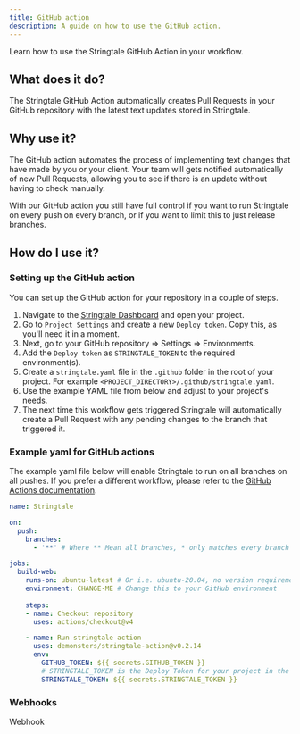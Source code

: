```yaml
---
title: GitHub action
description: A guide on how to use the GitHub action.
---
```


Learn how to use the Stringtale GitHub Action in your workflow.

## What does it do?

The Stringtale GitHub Action automatically creates Pull Requests in your GitHub repository with the latest text updates stored in Stringtale.

## Why use it?
The GitHub action automates the process of implementing text changes that have made by you or your client. Your team will gets notified automatically
of new Pull Requests, allowing you to see if there is an update without having to check manually.

With our GitHub action you still have full control if you want to run Stringtale on every push on every branch, or if you want to limit this
to just release branches.

## How do I use it?

### Setting up the GitHub action
You can set up the GitHub action for your repository in a couple of steps.

1. Navigate to the [Stringtale Dashboard](https://stringtale.com/app/projects) and open your project.
2. Go to `Project Settings` and create a new `Deploy token`. Copy this, as you'll need it in a moment.
3. Next, go to your GitHub repository => Settings => Environments.
4. Add the `Deploy token` as `STRINGTALE_TOKEN` to the required environment(s).
5. Create a `stringtale.yaml` file in the `.github` folder in the root of your project. For example
`<PROJECT_DIRECTORY>/.github/stringtale.yaml`.
6. Use the example YAML file from below and adjust to your project's needs.
7. The next time this workflow gets triggered Stringtale will automatically create a Pull Request with any pending changes to the branch that triggered it.

### Example yaml for GitHub actions

The example yaml file below will enable Stringtale to run on all branches on all pushes. If you prefer a different workflow, please refer
to the [GitHub Actions documentation](https://docs.github.com/en/actions/using-workflows/events-that-trigger-workflows).

```yaml
name: Stringtale

on:
  push:
    branches:
      - '**' # Where ** Mean all branches, * only matches every branch that doesn't contain a '/'

jobs:
  build-web:
    runs-on: ubuntu-latest # Or i.e. ubuntu-20.04, no version requirement there
    environment: CHANGE-ME # Change this to your GitHub environment
    
    steps:
    - name: Checkout repository
      uses: actions/checkout@v4

    - name: Run stringtale action
      uses: demonsters/stringtale-action@v0.2.14
      env:
        GITHUB_TOKEN: ${{ secrets.GITHUB_TOKEN }}
        # STRINGTALE_TOKEN is the Deploy Token for your project in the dashboard
        STRINGTALE_TOKEN: ${{ secrets.STRINGTALE_TOKEN }}

```

### Webhooks

Webhook